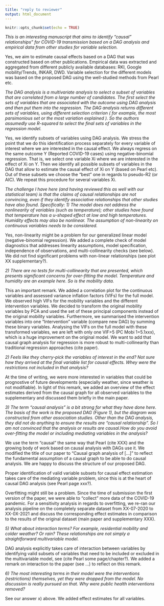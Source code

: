 ```yaml
---
title: "reply to reviewer"
output: html_document
---
```


```r
knitr::opts_chunk$set(echo = TRUE)
```

*This is an interesting manuscript that aims to identify "causal" relationships" for COVID-19 transmission based on a DAG analysis and empirical data from other studies for variable selection.*

Yes, we aim to estimate causal effects based on a DAG that was constructed based on other publications. Empirical data was extracted and aggregated from different publicly available databases: RKI, Google mobility/Trends, INKAR, DWD. Variable selection for the different models was based on the proposed DAG using the well-studied methods from Pearl etc.

*The DAG analysis is a multivariate analysis to select a subset of variables that are correlated from a large number of candidates. The first select the sets of variables that are associated with the outcome using DAG analysis and then put them into the regression. The DAG analysis returns different sets of variables, using different selection criterion ( for example, the most parsimonious set or the most variation explained ). So the authors assumedly use R-squared to select the final sets of variables in the regression model.*

Yes, we identify subsets of variables using DAG analysis. We stress the point that we do this identification process separately for every variable of interest where we are interested in the causal effect. We always regress on the same outcome Y (Reported COVID-19 cases) using negative-binomial regression. That is, we select one variable Xi where we are interested in the effect of Xi on Y. Then we identify all possible subsets of variables in the DAG that allow to estimate the causal effect of Xi on Y (based on Pearl etc). Out of these subsets we choose the "best" one in regards to pseudo-R2 (or AIC). We repeat this procedure for several variables Xi.

*The challenge I have here (and having reviewed this as well with our statistical team) is that the claims of causal relationships are not convincing, even if they identify associative relationships that other studies have also found. Specifically: 1) The model does not address the nonlinearity of variables (such as temperature); other studies have found that temperature has a u-shaped effect at low and high temperatures. Humidity effects may also be nonlinear. The assumption of non-linearity on continuous variables needs to be considered.*

Yes, non-linearity might be a problem for our generalized linear model (negative-binomial regression). We added a complete check of model diagnostics that addresses linearity assumptions, model specification, independence of observations, and multi-collinearity checks (see below). We did not find significant problems with non-linear relationships (see plot XX supplementary?).

*2) There are no tests for multi-collinearity that are presented, which presents significant concerns for over-fitting the model. Temperature and humidity are an example here. So is the mobility data.*

This an important remark. We added a correlation plot for the continuous variables and assessed variance inflation factors (VIFs) for the full model. We observed high VIFs for the mobility variables and the different intervention variables. We decided to transform the original mobility variables by PCA and used the set of these principal components instead of the original mobility variables. Furthermore, we summarised the intervention variables into one "Intervention" variable (compare new DAG) by summing these binary variables. Analysing the VIFs on the full model with these transformed variables, we are left with only one VIF>5 (PC Mobi 1=5.1xxx), which is a huge improvement on the original model. We want to add that causal graph analysis for regression is more robust to multi-collinearity than traditional regression approaches (cite paper).

*2) Feels like they cherry-pick the variables of interest in the end? Not sure how they arrived at the final variable list for causal effects. Whey were the restrictions not included in that analysis?*

At the time of writing, we were more interested in variables that could be prognostive of future developments (especially weather, since weather is not modifiable). In light of this remark, we added an overview of the effect estimates derived from the causal graph for all observed variables to the supplementary and discussed them briefly in the main paper.

*3) The term “causal analysis” is a bit strong for what they have done here. The basis of the work is the proposed DAG (Figure 1), but the diagram was constructed from other association studies. Other than the DAG analysis, they did not do anything to ensure the results are “causal relationship”. So I am not convinced that the analysis or results are causal.How do you avoid over-fitting the model or including mediating variables in the analysis?*

We use the term "causal" the same way that Pearl (cite XXX) and the growing body of work based on causal analysis with DAGs use it. We modified the title of our paper to "Causal graph analysis of [...]" to reflect the fundamental assumption of a causal graph to be able to do causal analysis. We are happy to discuss the structure of our proposed DAG.

Proper identification of valid variable subsets for causal effect estimation takes care of the mediating variable problem, since this is at the heart of causal DAG analysis (see Pearl page xxx?).

Overfitting might still be a problem. Since the time of submission the first version of the paper, we were able to "collect" more data of the COVID-19 pandemic. For a sensitivity analysis in regards to overfitting, we re-ran our analysis pipeline on the completely separate dataset from XX-07-2020 to XX-0X-2021 and discuss the corresponding effect estimates in comparison to the results of the original dataset (main paper and supplementary XXX).

*5) What about interaction terms? For example, residential mobility and colder weather? Or rain? These relationships are not simply a straightforward multivariable model.*

DAG analysis explicitly takes care of interaction between variables by identifying valid subsets of variables that need to be included or excluded in the multivariable model, see (cite Pearl some page/chapter?). We added a remark on interaction to the paper (see ...) to reflect on this remark.

*6) The most interesting terms in their model were the interventions (restrictions) themselves, yet they were dropped from the model. No discussion is really pursued on that. Why were public health interventions removed?*

See our answer x) above. We added effect estimates for all variables.